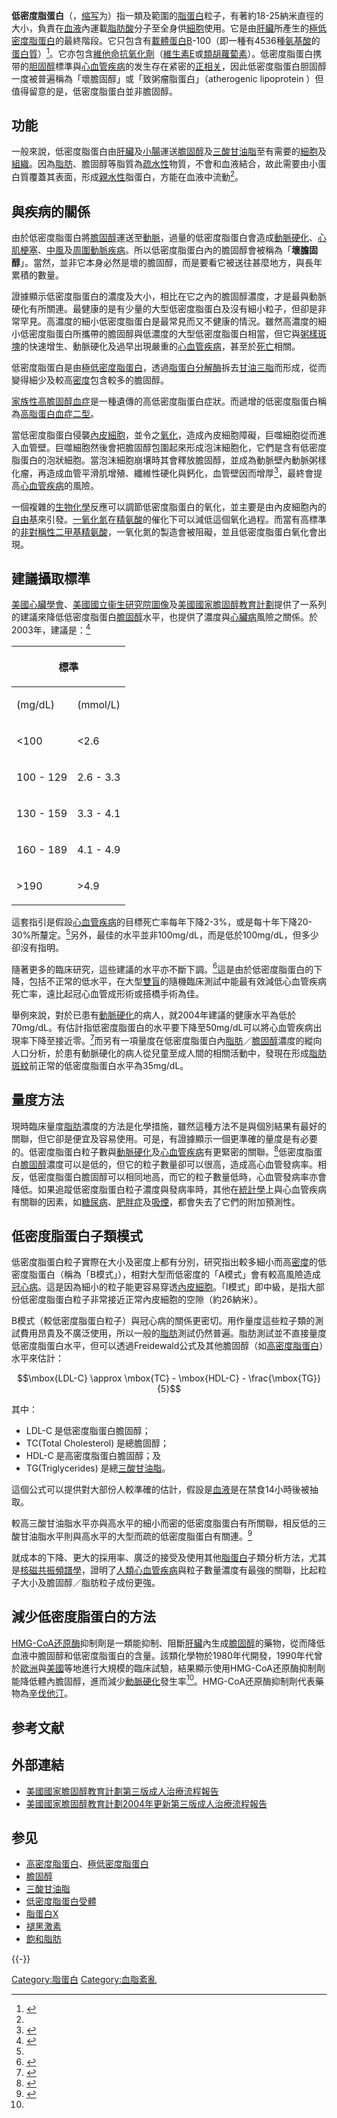 {{Rough translation}}
'''低密度脂蛋白'''（{{lang-en|'''low-density lipoprotein'''}}，[[缩写|缩写]]为'''{{lang|en|LDL}}'''）指一類及範圍的[[脂蛋白|脂蛋白]]粒子，有著約18-25納米直徑的大小，負責在[[血液|血液]]內運載[[脂肪酸|脂肪酸]]分子至全身供[[細胞|細胞]]使用。它是由[[肝臟|肝臟]]所產生的[[極低密度脂蛋白|極低密度脂蛋白]]的最終階段。它只包含有[[載體蛋白|載體蛋白]]B-100（即一種有4536種[[氨基酸|氨基酸]]的[[蛋白質|蛋白質]]）<ref>{{cite journal |journal=Nature |authors = Beisiegel, U ''et al''|date=14 September 1989|title=The LDL−receptor−related protein, LRP, is an apolipoprotein E-binding protein |url=https://archive.org/details/sim_nature-uk_1989-09-14_341_6238/page/162 |doi = 10.1038/341162a0 |volume=341 |pages=162-164}}</ref>。它亦包含[[維他命|維他命]][[抗氧化劑|抗氧化劑]]（[[維生素E|維生素E]]或[[類胡蘿蔔素|類胡蘿蔔素]]）。低密度脂蛋白携带的[[胆固醇|胆固醇]]標準與[[心血管疾病|心血管疾病]]的发生存在紧密的[[正相关|正相关]]{{來源請求}}，因此低密度脂蛋白胆固醇一度被普遍稱為「壞膽固醇」或「致粥瘤脂蛋白」（atherogenic lipoprotein ）但值得留意的是，低密度脂蛋白並非膽固醇。

== 功能 ==
一般來說，低密度脂蛋白由[[肝臟|肝臟]]及[[小腸|小腸]]運送[[膽固醇|膽固醇]]及[[三酸甘油脂|三酸甘油脂]]至有需要的[[細胞|細胞]]及[[组织_(生物学)|組織]]。因為[[脂肪|脂肪]]、膽固醇等脂質為[[疏水性|疏水性]]物質，不會和血液結合，故此需要由小蛋白質覆蓋其表面，形成[[親水性|親水性]]脂蛋白，方能在血液中流動<ref name= 圖解循環系統的疾病與機制 />。

== 與疾病的關係 ==
由於低密度脂蛋白將[[膽固醇|膽固醇]]運送至[[動脈|動脈]]，過量的低密度脂蛋白會造成[[動脈硬化|動脈硬化]]、[[心肌梗塞|心肌梗塞]]、[[中風|中風]]及[[周圍動脈疾病|周圍動脈疾病]]{{來源請求}}。所以低密度脂蛋白內的膽固醇會被稱為「'''壞膽固醇'''」。當然，並非它本身必然是壞的膽固醇，而是要看它被送往甚麼地方，與長年累積的數量。

證據顯示低密度脂蛋白的濃度及大小，相比在它之內的膽固醇濃度，才是最與動脈硬化有所關連。最健康的是有少量的大型低密度脂蛋白及沒有細小粒子，但卻是非常罕見。高濃度的細小低密度脂蛋白是最常見而又不健康的情況。雖然高濃度的細小低密度脂蛋白所攜帶的膽固醇與低濃度的大型低密度脂蛋白相當，但它與[[粥樣斑塊|粥樣斑塊]]的快速增生、動脈硬化及過早出現嚴重的[[心血管疾病|心血管疾病]]，甚至於[[死亡|死亡]]相關。

低密度脂蛋白是由[[極低密度脂蛋白|極低密度脂蛋白]]，透過[[脂蛋白分解酶|脂蛋白分解酶]]拆去[[甘油三脂|甘油三脂]]而形成，從而變得細少及較高[[密度|密度]]包含較多的膽固醇。

[[家族性高膽固醇血症|家族性高膽固醇血症]]是一種遺傳的高低密度脂蛋白症狀。而遞增的低密度脂蛋白稱為[[高脂蛋白血症二型|高脂蛋白血症二型]]。

當低密度脂蛋白侵襲[[內皮細胞|內皮細胞]]，並令之[[氧化|氧化]]，造成內皮細胞障礙，巨噬細胞從而進入血管壁。巨噬細胞然後會把膽固醇包圍起來形成泡沫細胞化，它們是含有低密度脂蛋白的泡狀細胞。當泡沫細胞崩壤時其會釋放膽固醇，並成為動脈壁內動脈粥樣化瘤，再造成血管平滑肌增殖、纖維性硬化與鈣化，血管壁因而增厚<ref name= "圖解循環系統的疾病與機制" >{{Cite book |title=圖解循環系統的疾病與機制 |author=砂山 聰 |date=2005 |publisher=世茂出版有限公司}}</ref>{{page|80}}，最終會提高[[心血管疾病|心血管疾病]]的風險。

一個複雜的[[生物化學|生物化學]]反應可以調節低密度脂蛋白的氧化，並主要是由內皮細胞內的[[自由基|自由基]]來引發。[[一氧化氮|一氧化氮]]在[[精氨酸|精氨酸]]的催化下可以減低這個氧化過程。而當有高標準的[[非對稱性二甲基精氨酸|非對稱性二甲基精氨酸]]，一氧化氮的製造會被阻礙，並且低密度脂蛋白氧化會出現。

== 建議攝取標準 ==
[[美國心臟學會|美國心臟學會]]、[[美國國立衞生研究院圖像|美國國立衞生研究院圖像]]及[[美國國家膽固醇教育計劃|美國國家膽固醇教育計劃]]提供了一系列的建議來降低低密度脂蛋白[[膽固醇|膽固醇]]水平，也提供了濃度與[[心臟病|心臟病]]風險之關係。於2003年，建議是：<ref name=ATPIII2003>{{Cite book | author = National Institutes of Health | title = Third Report of the Expert Panel on Detection, Evaluation, and Treatment of High Blood Cholesterol in Adults (Adult Treatment Panel III) Full Report | url = http://www.nhlbi.nih.gov/guidelines/cholesterol/atp3_rpt.htm | year = 2002 | publisher = NIH publication | pages = IV-1-3 | deadurl = yes | archiveurl = https://web.archive.org/web/20050524010904/http://www.nhlbi.nih.gov/guidelines/cholesterol/atp3_rpt.htm | archivedate = 2005-05-24 | access-date = 2006-11-13 }}</ref>
{| class="wikitable"
! colspan = 2 | 標準
! rowspan = 2 | 解釋
|-
! (mg/dL)
! (mmol/L)
|-
| <100
| <2.6
| 低密度脂蛋白膽固醇的最佳標準，患上心臟病風險很低（但不是零風險）。
|-
| 100 - 129
| 2.6 - 3.3
| 低密度脂蛋白接近最佳標準。
|-
| 130 - 159
| 3.3 - 4.1
| 低密度脂蛋白的高標準邊緣。
|-
| 160 - 189
| 4.1 - 4.9
| 低密度脂蛋白的高水平。
|-
| >190
| >4.9
| 低密度脂蛋白的非常高水平，患上心臟病的最高風險。
|}

這套指引是假設[[心血管疾病|心血管疾病]]的目標死亡率每年下降2-3%，或是每十年下降20-30%所釐定。<ref name=ATPIII2003/>另外，最佳的水平並非100mg/dL，而是低於100mg/dL，但多少卻沒有指明。

隨著更多的臨床研究，這些建議的水平亦不斷下調。<ref>{{Cite journal |author=Scott M. Grundy; James I. Cleeman; C. Noel Bairy Merz; H. Bryan Brewer, Jr.; Luther T. Clark; Donald B. Hunninghake; Richard C. Pasternak; Sidney C. Smith, Jr.; Neil J. Stone |title=Implications of Recent Clinical Trials for the National Cholesterol Education Program Adult Treatment Panel III Guidelines |url=http://www.nhlbi.nih.gov/guidelines/cholesterol/atp3upd04.htm |journal=Circulation |year=2004 |volume=110 |pages=227-239 |deadurl=yes |archiveurl=https://web.archive.org/web/20140202053506/http://www.nhlbi.nih.gov/guidelines/cholesterol/atp3upd04.htm |archivedate=2014-02-02 |access-date=2006-11-13 }}</ref>這是由於低密度脂蛋白的下降，包括不正常的低水平，在大型[[雙盲|雙盲]]的隨機臨床測試中能最有效減低心血管疾病死亡率，遠比起冠心血管成形術或搭橋手術為佳。

舉例來說，對於已患有[[動脈硬化|動脈硬化]]的病人，就2004年建議的健康水平為低於70mg/dL。有估計指低密度脂蛋白的水平要下降至50mg/dL可以將心血管疾病出現率下降至接近零。<ref>{{cite journal | author=O'Keefe JH Jr, Cordain L, Harris WH, Moe RM, Vogel R | title=Optimal low-density lipoprotein is 50 to 70 mg/dl: lower is better and physiologically normal | journal=J Am Coll Cardiol | year=2004 | pages=2142-6 | volume=43 | issue=11 | id=PMID 15172426}}</ref>而另有一項量度在低密度脂蛋白內[[脂肪|脂肪]]／[[膽固醇|膽固醇]]濃度的縱向人口分析，於患有動脈硬化的病人從兒童至成人間的相關活動中，發現在形成[[脂肪斑紋|脂肪斑紋]]前正常的低密度脂蛋白水平為35mg/dL。

== 量度方法 ==
現時臨床量度[[脂肪|脂肪]]濃度的方法是化學措施，雖然這種方法不是與個別結果有最好的關聯，但它卻是便宜及容易使用。可是，有證據顯示一個更準確的量度是有必要的。低密度脂蛋白粒子數與[[動脈硬化|動脈硬化]]及[[心血管疾病|心血管疾病]]有更緊密的關聯。<ref>{{cite journal | author=Cromwell W, Otvos JD | title=Low-density lipoprotein particle number and risk for cardiovascular disease | journal=Curr Atheroscler Rep | year=2004 | pages=381-7 | volume=6 | issue=5 | id=PMID 15296705}}</ref>低密度脂蛋白[[膽固醇|膽固醇]]濃度可以是低的，但它的粒子數量卻可以很高，造成高心血管發病率。相反，低密度脂蛋白膽固醇可以相同地高，而它的粒子數量低時，心血管發病率亦會降低。如果追蹤低密度脂蛋白粒子濃度與發病率時，其他在[[統計學|統計學]]上與心血管疾病有關聯的因素，如[[糖尿病|糖尿病]]、[[肥胖症|肥胖症]]及[[吸煙|吸煙]]，都會失去了它們的附加預測性。

== 低密度脂蛋白子類模式 ==
低密度脂蛋白粒子實際在大小及密度上都有分別，研究指出較多細小而高[[密度|密度]]的低密度脂蛋白（稱為「B模式」），相對大型而低密度的「A模式」會有較高風險造成[[冠心病|冠心病]]。這是因為細小的粒子能更容易穿透[[內皮細胞|內皮細胞]]。「I模式」即中級，是指大部份低密度脂蛋白粒子非常接近正常內皮細胞的空隙（約26納米）。

B模式（較低密度脂蛋白粒子）與冠心病的關係更密切。用作量度這些粒子類的測試費用昂貴及不廣泛使用，所以一般的[[脂肪|脂肪]]測試仍然普遍。脂肪測試並不直接量度低密度脂蛋白水平，但可以透過Freidewald公式及其他膽固醇（如[[高密度脂蛋白|高密度脂蛋白]]）水平來估計：
:<math>\mbox{LDL-C} \approx \mbox{TC} - \mbox{HDL-C} - \frac{\mbox{TG}}{5} </math>

其中：
*<math>\mbox{LDL-C}  \,\!</math>是低密度脂蛋白膽固醇；
*<math>\mbox{TC(Total Cholesterol)} \,\!</math>是總膽固醇；
*<math>\mbox{HDL-C} \,\!</math>是高密度脂蛋白膽固醇；及
*<math>\mbox{TG(Triglycerides)} \,\!</math>是總[[三酸甘油脂|三酸甘油脂]]。

這個公式可以提供對大部份人較準確的估計，假設是[[血液|血液]]是在禁食14小時後被抽取。

較高三酸甘油脂水平亦與高水平的細小而密的低密度脂蛋白有所關聯，相反低的三酸甘油脂水平則與高水平的大型而疏的低密度脂蛋白有關連。<ref>{{Cite journal |author = GR Warnick, RH Knopp, V Fitzpatrick and L Branson |title = Estimating low-density lipoprotein cholesterol by the Friedewald equation is adequate for classifying patients on the basis of nationally recommended cutpoints |url = http://www.clinchem.org/cgi/content/abstract/36/1/15 |journal = Clinical Chemistry |volume = 36 |pages = 15-19 |year = 1990 |access-date = 2006-11-13 |archive-url = https://web.archive.org/web/20111110064633/http://www.clinchem.org/cgi/content/abstract/36/1/15 |archive-date = 2011-11-10 |dead-url = yes }}</ref>

就成本的下降、更大的採用率、廣泛的接受及使用其他[[脂蛋白|脂蛋白]]子類分析方法，尤其是[[核磁共振頻譜學|核磁共振頻譜學]]，證明了[[人類|人類]][[心血管疾病|心血管疾病]]與粒子數量濃度有最強的關聯，比起粒子大小及膽固醇／脂肪粒子成份更強。

== 減少低密度脂蛋白的方法 ==
[[HMG-CoA还原酶|HMG-CoA还原酶]]抑制劑是一類能抑制、阻斷[[肝臟|肝臟]]內生成[[膽固醇|膽固醇]]的藥物，從而降低血液中膽固醇和低密度脂蛋白的含量。該類化學物於1980年代開發，1990年代曾於[[歐洲|歐洲]]與[[美國|美國]]等地進行大規模的臨床試驗，結果顯示使用HMG-CoA还原酶抑制劑能降低體內膽固醇，進而減少[[動脈硬化|動脈硬化]]發生率<ref name= 圖解循環系統的疾病與機制 />。HMG-CoA还原酶抑制劑代表藥物為[[辛伐他汀|辛伐他汀]]。

== 参考文献 ==
{{Reflist|30em}}

== 外部連結 ==
* [https://web.archive.org/web/20050524010904/http://www.nhlbi.nih.gov/guidelines/cholesterol/atp3_rpt.htm 美國國家膽固醇教育計劃第三版成人治療流程報告]{{en icon}}
* [https://web.archive.org/web/20140202053506/http://www.nhlbi.nih.gov/guidelines/cholesterol/atp3upd04.htm 美國國家膽固醇教育計劃2004年更新第三版成人治療流程報告]{{en icon}}

== 参见 ==
{{Portal box|化学|分子生物学|医学}}
{{div col|cols=2}}
*[[高密度脂蛋白|高密度脂蛋白]]、[[極低密度脂蛋白|極低密度脂蛋白]]
*[[膽固醇|膽固醇]]
*[[三酸甘油脂|三酸甘油脂]]
*[[低密度脂蛋白受體|低密度脂蛋白受體]]
*[[脂蛋白X|脂蛋白X]]
*[[褪黑激素|褪黑激素]]
*[[飽和脂肪|飽和脂肪]]
{{div col end}}

{{-}}
{{Lipoprotein metabolism}}
{{Vascular diseases}}

{{DEFAULTSORT:LDL}}
[[Category:脂蛋白|Category:脂蛋白]]
[[Category:血脂紊亂|Category:血脂紊亂]]